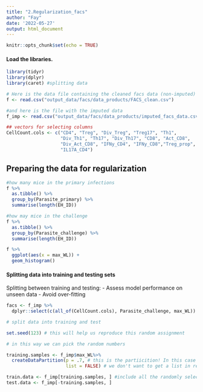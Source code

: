 ```yaml
---
title: "2.Regularization_facs"
author: "Fay"
date: '2022-05-27'
output: html_document
---
```


```r
knitr::opts_chunk$set(echo = TRUE)
```

#### Load the libraries.

```r
library(tidyr)
library(dplyr)
library(caret) #splitting data

```


```r
# Here is the data file containing the cleaned facs data (non-imputed)
f <- read.csv("output_data/facs/data_products/FACS_clean.csv")

#and here is the file with the imputed data 
f_imp <- read.csv("output_data/facs/data_products/imputed_facs_data.csv")

## vectors for selecting columns
CellCount.cols <- c("CD4", "Treg", "Div_Treg", "Treg17", "Th1", 
                    "Div_Th1", "Th17", "Div_Th17", "CD8", "Act_CD8", 
                    "Div_Act_CD8", "IFNy_CD4", "IFNy_CD8","Treg_prop", 
                    "IL17A_CD4")  

```


## Preparing the data for regularization

```r
#how many mice in the primary infections
f %>%  
  as.tibble() %>%
  group_by(Parasite_primary) %>%
  summarise(length(EH_ID))

#how may mice in the challenge
f %>%  
  as.tibble() %>%
  group_by(Parasite_challenge) %>%
  summarise(length(EH_ID))
```
```r
f %>% 
  ggplot(aes(x = max_WL)) +
  geom_histogram()
```
#### Splitting data into training and testing sets 
Splitting between training and testing:
- Assess model performance on unseen data
- Avoid over-fitting 


```r
facs <- f_imp %>% 
  dplyr::select(c(all_of(CellCount.cols), Parasite_challenge, max_WL))

# split data into training and test

set.seed(123) # this will help us reproduce this random assignment

# in this way we can pick the random numbers

training.samples <- f_imp$max_WL%>%
  createDataPartition(p = .7, # this is the partiicition! In this case 0.7 = training data and 0.3 = testing
                      list = FALSE) # we don't want to get a list in return

train.data <- f_imp[training.samples, ] #include all the randomly selected rows
test.data <- f_imp[-training.samples, ] 




```


